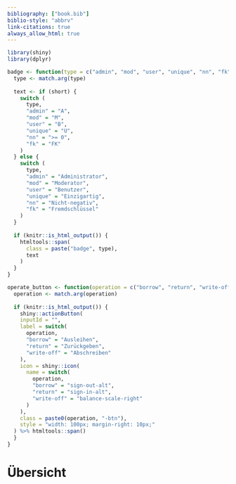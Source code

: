 ```yaml
---
bibliography: ["book.bib"]
biblio-style: "abbrv"
link-citations: true
always_allow_html: true
---
```


\renewcommand{\figurename}{Abbildung}

```r
library(shiny)
library(dplyr)

badge <- function(type = c("admin", "mod", "user", "unique", "nn", "fk"), short = FALSE) {
  type <- match.arg(type)
  
  text <- if (short) {
    switch (
      type,
      "admin" = "A",
      "mod" = "M",
      "user" = "B",
      "unique" = "U",
      "nn" = ">= 0",
      "fk" = "FK"
    )
  } else {
    switch (
      type,
      "admin" = "Administrator",
      "mod" = "Moderator",
      "user" = "Benutzer",
      "unique" = "Einzigartig",
      "nn" = "Nicht-negativ",
      "fk" = "Fremdschlüssel"
    )
  }
  
  if (knitr::is_html_output()) {
    htmltools::span(
      class = paste("badge", type),
      text
    )
  }
}

operate_button <- function(operation = c("borrow", "return", "write-off")) {
  operation <- match.arg(operation)
  
  if (knitr::is_html_output()) {
    shiny::actionButton(
    inputId = "",
    label = switch(
      operation,
      "borrow" = "Ausleihen",
      "return" = "Zurückgeben",
      "write-off" = "Abschreiben"
    ),
    icon = shiny::icon(
      name = switch(
        operation,
        "borrow" = "sign-out-alt",
        "return" = "sign-in-alt",
        "write-off" = "balance-scale-right"
      )
    ),
    class = paste0(operation, "-btn"),
    style = "width: 100px; margin-right: 10px;"
  ) %>% htmltools::span()
  }
}
```

# Übersicht
